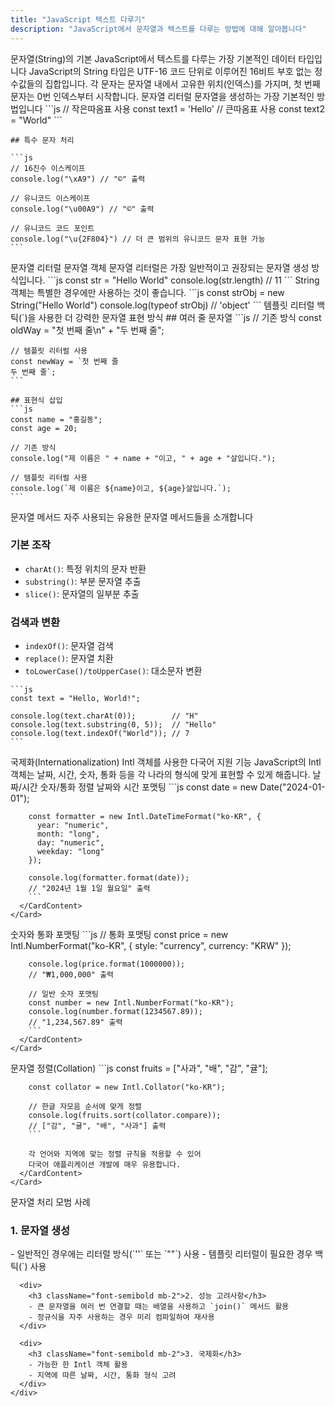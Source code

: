 ```yaml
---
title: "JavaScript 텍스트 다루기"
description: "JavaScript에서 문자열과 텍스트를 다루는 방법에 대해 알아봅니다"
---
```



<Card className="mb-6">
  <CardHeader>
    <CardTitle>문자열(String)의 기본</CardTitle>
    <CardDescription>
      JavaScript에서 텍스트를 다루는 가장 기본적인 데이터 타입입니다
    </CardDescription>
  </CardHeader>
  <CardContent>
    JavaScript의 String 타입은 UTF-16 코드 단위로 이루어진 16비트 부호 없는 정수값들의 집합입니다. 
    각 문자는 문자열 내에서 고유한 위치(인덱스)를 가지며, 첫 번째 문자는 0번 인덱스부터 시작합니다.
  </CardContent>
</Card>

<Card className="mb-6">
  <CardHeader>
    <CardTitle>문자열 리터럴</CardTitle>
    <CardDescription>
      문자열을 생성하는 가장 기본적인 방법입니다
    </CardDescription>
  </CardHeader>
  <CardContent>
    ```js
    // 작은따옴표 사용
    const text1 = 'Hello'
    // 큰따옴표 사용
    const text2 = "World"
    ```

    ## 특수 문자 처리
    
    ```js
    // 16진수 이스케이프
    console.log("\xA9") // "©" 출력
    
    // 유니코드 이스케이프
    console.log("\u00A9") // "©" 출력
    
    // 유니코드 코드 포인트
    console.log("\u{2F804}") // 더 큰 범위의 유니코드 문자 표현 가능
    ```
  </CardContent>
</Card>

<Tabs defaultValue="literal" className="mb-6">
  <TabsList>
    <TabsTrigger value="literal">문자열 리터럴</TabsTrigger>
    <TabsTrigger value="object">문자열 객체</TabsTrigger>
  </TabsList>
  <TabsContent value="literal">
    <Card>
      <CardContent className="pt-6">
        문자열 리터럴은 가장 일반적이고 권장되는 문자열 생성 방식입니다.
        ```js
        const str = "Hello World"
        console.log(str.length) // 11
        ```
      </CardContent>
    </Card>
  </TabsContent>
  <TabsContent value="object">
    <Card>
      <CardContent className="pt-6">
        String 객체는 특별한 경우에만 사용하는 것이 좋습니다.
        ```js
        const strObj = new String("Hello World")
        console.log(typeof strObj) // 'object'
        ```
      </CardContent>
    </Card>
  </TabsContent>
</Tabs>

<Card className="mb-6">
  <CardHeader>
    <CardTitle>템플릿 리터럴</CardTitle>
    <CardDescription>
      백틱(`)을 사용한 더 강력한 문자열 표현 방식
    </CardDescription>
  </CardHeader>
  <CardContent>
    ## 여러 줄 문자열
    ```js
    // 기존 방식
    const oldWay = "첫 번째 줄\n" +
                   "두 번째 줄";

    // 템플릿 리터럴 사용
    const newWay = `첫 번째 줄
    두 번째 줄`;
    ```

    ## 표현식 삽입
    ```js
    const name = "홍길동";
    const age = 20;

    // 기존 방식
    console.log("제 이름은 " + name + "이고, " + age + "살입니다.");

    // 템플릿 리터럴 사용
    console.log(`제 이름은 ${name}이고, ${age}살입니다.`);
    ```
  </CardContent>
</Card>

<Card className="mb-6">
  <CardHeader>
    <CardTitle>문자열 메서드</CardTitle>
    <CardDescription>
      자주 사용되는 유용한 문자열 메서드들을 소개합니다
    </CardDescription>
  </CardHeader>
  <CardContent>
    <div className="grid grid-cols-1 md:grid-cols-2 gap-4">
      <div>
        <h3 className="text-lg font-semibold mb-2">기본 조작</h3>
        <ul className="list-disc list-inside space-y-2">
          <li>
            <code>charAt()</code>: 특정 위치의 문자 반환
          </li>
          <li>
            <code>substring()</code>: 부분 문자열 추출
          </li>
          <li>
            <code>slice()</code>: 문자열의 일부분 추출
          </li>
        </ul>
      </div>
      <div>
        <h3 className="text-lg font-semibold mb-2">검색과 변환</h3>
        <ul className="list-disc list-inside space-y-2">
          <li>
            <code>indexOf()</code>: 문자열 검색
          </li>
          <li>
            <code>replace()</code>: 문자열 치환
          </li>
          <li>
            <code>toLowerCase()/toUpperCase()</code>: 대소문자 변환
          </li>
        </ul>
      </div>
    </div>

    ```js
    const text = "Hello, World!";
    
    console.log(text.charAt(0));        // "H"
    console.log(text.substring(0, 5));  // "Hello"
    console.log(text.indexOf("World")); // 7
    ```
  </CardContent>
</Card>

<Card className="mb-6">
  <CardHeader>
    <CardTitle>국제화(Internationalization)</CardTitle>
    <CardDescription>
      Intl 객체를 사용한 다국어 지원 기능
    </CardDescription>
  </CardHeader>
  <CardContent>
    JavaScript의 Intl 객체는 날짜, 시간, 숫자, 통화 등을 각 나라의 형식에 맞게 표현할 수 있게 해줍니다.
  </CardContent>
</Card>

<Tabs defaultValue="date" className="mb-6">
  <TabsList>
    <TabsTrigger value="date">날짜/시간</TabsTrigger>
    <TabsTrigger value="number">숫자/통화</TabsTrigger>
    <TabsTrigger value="sort">정렬</TabsTrigger>
  </TabsList>
  
  <TabsContent value="date">
    <Card>
      <CardHeader>
        <CardTitle>날짜와 시간 포맷팅</CardTitle>
      </CardHeader>
      <CardContent>
        ```js
        const date = new Date("2024-01-01");
        
        const formatter = new Intl.DateTimeFormat("ko-KR", {
          year: "numeric",
          month: "long",
          day: "numeric",
          weekday: "long"
        });
        
        console.log(formatter.format(date));
        // "2024년 1월 1일 월요일" 출력
        ```
      </CardContent>
    </Card>
  </TabsContent>
  
  <TabsContent value="number">
    <Card>
      <CardHeader>
        <CardTitle>숫자와 통화 포맷팅</CardTitle>
      </CardHeader>
      <CardContent>
        ```js
        // 통화 포맷팅
        const price = new Intl.NumberFormat("ko-KR", {
          style: "currency",
          currency: "KRW"
        });
        
        console.log(price.format(1000000));
        // "₩1,000,000" 출력
        
        // 일반 숫자 포맷팅
        const number = new Intl.NumberFormat("ko-KR");
        console.log(number.format(1234567.89));
        // "1,234,567.89" 출력
        ```
      </CardContent>
    </Card>
  </TabsContent>
  
  <TabsContent value="sort">
    <Card>
      <CardHeader>
        <CardTitle>문자열 정렬(Collation)</CardTitle>
      </CardHeader>
      <CardContent>
        ```js
        const fruits = ["사과", "배", "감", "귤"];
        
        const collator = new Intl.Collator("ko-KR");
        
        // 한글 자모음 순서에 맞게 정렬
        console.log(fruits.sort(collator.compare));
        // ["감", "귤", "배", "사과"] 출력
        ```

        각 언어와 지역에 맞는 정렬 규칙을 적용할 수 있어 
        다국어 애플리케이션 개발에 매우 유용합니다.
      </CardContent>
    </Card>
  </TabsContent>
</Tabs>

<Card className="mb-6">
  <CardHeader>
    <CardTitle>문자열 처리 모범 사례</CardTitle>
  </CardHeader>
  <CardContent>
    <div className="space-y-4">
      <div>
        <h3 className="font-semibold mb-2">1. 문자열 생성</h3>
        - 일반적인 경우에는 리터럴 방식(`''` 또는 `""`) 사용
        - 템플릿 리터럴이 필요한 경우 백틱(`) 사용
      </div>
      
      <div>
        <h3 className="font-semibold mb-2">2. 성능 고려사항</h3>
        - 큰 문자열을 여러 번 연결할 때는 배열을 사용하고 `join()` 메서드 활용
        - 정규식을 자주 사용하는 경우 미리 컴파일하여 재사용
      </div>
      
      <div>
        <h3 className="font-semibold mb-2">3. 국제화</h3>
        - 가능한 한 Intl 객체 활용
        - 지역에 따른 날짜, 시간, 통화 형식 고려
      </div>
    </div>
  </CardContent>
</Card>